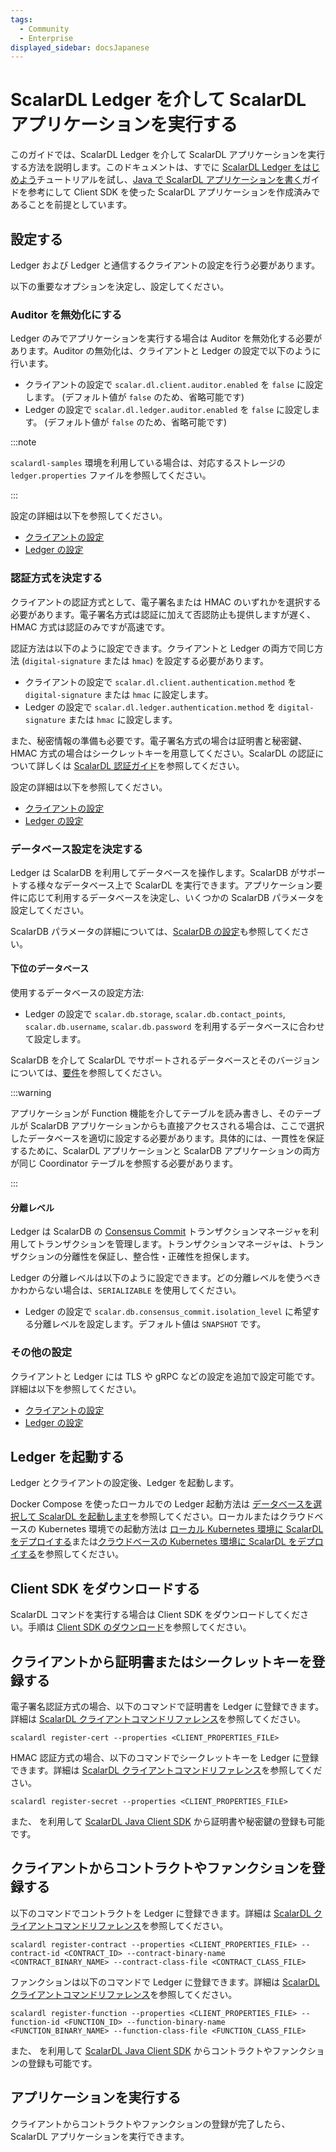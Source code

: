 ```yaml
---
tags:
  - Community
  - Enterprise
displayed_sidebar: docsJapanese
---
```


# ScalarDL Ledger を介して ScalarDL アプリケーションを実行する


このガイドでは、ScalarDL Ledger を介して ScalarDL アプリケーションを実行する方法を説明します。このドキュメントは、すでに [ScalarDL Ledger をはじめよう](getting-started.mdx)チュートリアルを試し、[Java で ScalarDL アプリケーションを書く](how-to-write-applications.mdx)ガイドを参考にして Client SDK を使った ScalarDL アプリケーションを作成済みであることを前提としています。

## 設定する

Ledger および Ledger と通信するクライアントの設定を行う必要があります。

以下の重要なオプションを決定し、設定してください。

### Auditor を無効化にする

Ledger のみでアプリケーションを実行する場合は Auditor を無効化する必要があります。Auditor の無効化は、クライアントと Ledger の設定で以下のように行います。

- クライアントの設定で `scalar.dl.client.auditor.enabled` を `false` に設定します。 (デフォルト値が `false` のため、省略可能です)
- Ledger の設定で `scalar.dl.ledger.auditor.enabled` を `false` に設定します。 (デフォルト値が `false` のため、省略可能です)

:::note

`scalardl-samples` 環境を利用している場合は、対応するストレージの `ledger.properties` ファイルを参照してください。

:::

設定の詳細は以下を参照してください。

- [クライアントの設定](configurations.mdx#クライアントの設定)
- [Ledger の設定](configurations.mdx#ledger-の設定)

### 認証方式を決定する

クライアントの認証方式として、電子署名または HMAC のいずれかを選択する必要があります。電子署名方式は認証に加えて否認防止も提供しますが遅く、HMAC 方式は認証のみですが高速です。

認証方法は以下のように設定できます。クライアントと Ledger の両方で同じ方法 (`digital-signature` または `hmac`) を設定する必要があります。

- クライアントの設定で `scalar.dl.client.authentication.method` を `digital-signature` または `hmac` に設定します。
- Ledger の設定で `scalar.dl.ledger.authentication.method` を `digital-signature` または `hmac` に設定します。

また、秘密情報の準備も必要です。電子署名方式の場合は証明書と秘密鍵、HMAC 方式の場合はシークレットキーを用意してください。ScalarDL の認証について詳しくは [ScalarDL 認証ガイド](./authentication.mdx)を参照してください。

設定の詳細は以下を参照してください。

- [クライアントの設定](configurations.mdx#クライアントの設定)
- [Ledger の設定](configurations.mdx#ledger-の設定)

### データベース設定を決定する

Ledger は ScalarDB を利用してデータベースを操作します。ScalarDB がサポートする様々なデータベース上で ScalarDL を実行できます。アプリケーション要件に応じて利用するデータベースを決定し、いくつかの ScalarDB パラメータを設定してください。

ScalarDB パラメータの詳細については、[ScalarDB の設定](https://scalardb.scalar-labs.com/ja-jp/docs/latest/configurations/)も参照してください。

#### 下位のデータベース

使用するデータベースの設定方法:

- Ledger の設定で `scalar.db.storage`, `scalar.db.contact_points`, `scalar.db.username`, `scalar.db.password` を利用するデータベースに合わせて設定します。

ScalarDB を介して ScalarDL でサポートされるデータベースとそのバージョンについては、[要件](requirements.mdx#データベース)を参照してください。

:::warning

アプリケーションが Function 機能を介してテーブルを読み書きし、そのテーブルが ScalarDB アプリケーションからも直接アクセスされる場合は、ここで選択したデータベースを適切に設定する必要があります。具体的には、一貫性を保証するために、ScalarDL アプリケーションと ScalarDB アプリケーションの両方が同じ Coordinator テーブルを参照する必要があります。

:::

#### 分離レベル

Ledger は ScalarDB の [Consensus Commit](https://scalardb.scalar-labs.com/ja-jp/docs/latest/consensus-commit/) トランザクションマネージャを利用してトランザクションを管理します。トランザクションマネージャは、トランザクションの分離性を保証し、整合性・正確性を担保します。

Ledger の分離レベルは以下のように設定できます。どの分離レベルを使うべきかわからない場合は、`SERIALIZABLE` を使用してください。

- Ledger の設定で `scalar.db.consensus_commit.isolation_level` に希望する分離レベルを設定します。デフォルト値は `SNAPSHOT` です。

### その他の設定

クライアントと Ledger には TLS や gRPC などの設定を追加で設定可能です。詳細は以下を参照してください。

- [クライアントの設定](configurations.mdx#クライアントの設定)
- [Ledger の設定](configurations.mdx#ledger-の設定)

## Ledger を起動する

Ledger とクライアントの設定後、Ledger を起動します。

Docker Compose を使ったローカルでの Ledger 起動方法は [データベースを選択して ScalarDL を起動します](getting-started.mdx#データベースを選択して-scalardl-を起動します)を参照してください。ローカルまたはクラウドベースの Kubernetes 環境での起動方法は [ローカル Kubernetes 環境に ScalarDL をデプロイする](deploy-local-environment-overview.mdx)または[クラウドベースの Kubernetes 環境に ScalarDL をデプロイする](deploy-managed-kubernetes-environment-overview.mdx)を参照してください。

## Client SDK をダウンロードする

ScalarDL コマンドを実行する場合は Client SDK をダウンロードしてください。手順は [Client SDK のダウンロード](getting-started.mdx#client-sdk-をダウンロードする)を参照してください。

## クライアントから証明書またはシークレットキーを登録する

電子署名認証方式の場合、以下のコマンドで証明書を Ledger に登録できます。詳細は [ScalarDL クライアントコマンドリファレンス](scalardl-command-reference.mdx#register-cert)を参照してください。

```shell
scalardl register-cert --properties <CLIENT_PROPERTIES_FILE>
```

HMAC 認証方式の場合、以下のコマンドでシークレットキーを Ledger に登録できます。詳細は [ScalarDL クライアントコマンドリファレンス](scalardl-command-reference.mdx#register-secret)を参照してください。

```shell
scalardl register-secret --properties <CLIENT_PROPERTIES_FILE>
```

また、<JavadocLink packageName="scalardl-java-client-sdk" path="com/scalar/dl/client/service" className="ClientService" /> を利用して [ScalarDL Java Client SDK](how-to-write-applications.mdx#scalardl-client-sdk-を使用する) から証明書や秘密鍵の登録も可能です。

## クライアントからコントラクトやファンクションを登録する

以下のコマンドでコントラクトを Ledger に登録できます。詳細は [ScalarDL クライアントコマンドリファレンス](scalardl-command-reference.mdx#register-contract)を参照してください。

```shell
scalardl register-contract --properties <CLIENT_PROPERTIES_FILE> --contract-id <CONTRACT_ID> --contract-binary-name <CONTRACT_BINARY_NAME> --contract-class-file <CONTRACT_CLASS_FILE>
```

ファンクションは以下のコマンドで Ledger に登録できます。詳細は [ScalarDL クライアントコマンドリファレンス](scalardl-command-reference.mdx#register-function)を参照してください。

```shell
scalardl register-function --properties <CLIENT_PROPERTIES_FILE> --function-id <FUNCTION_ID> --function-binary-name <FUNCTION_BINARY_NAME> --function-class-file <FUNCTION_CLASS_FILE>
```

また、<JavadocLink packageName="scalardl-java-client-sdk" path="com/scalar/dl/client/service" className="ClientService" /> を利用して [ScalarDL Java Client SDK](how-to-write-applications.mdx#scalardl-client-sdk-を使用する) からコントラクトやファンクションの登録も可能です。

## アプリケーションを実行する

クライアントからコントラクトやファンクションの登録が完了したら、ScalarDL アプリケーションを実行できます。
